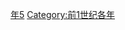{{Catnav|頁面分類|历史|歷史時代|年|前1世纪各年}}

{{catmore}}
{{Commons category|45 BC}}

[[Category:前40年代|年5]]
[[Category:前1世纪各年|Category:前1世纪各年]]